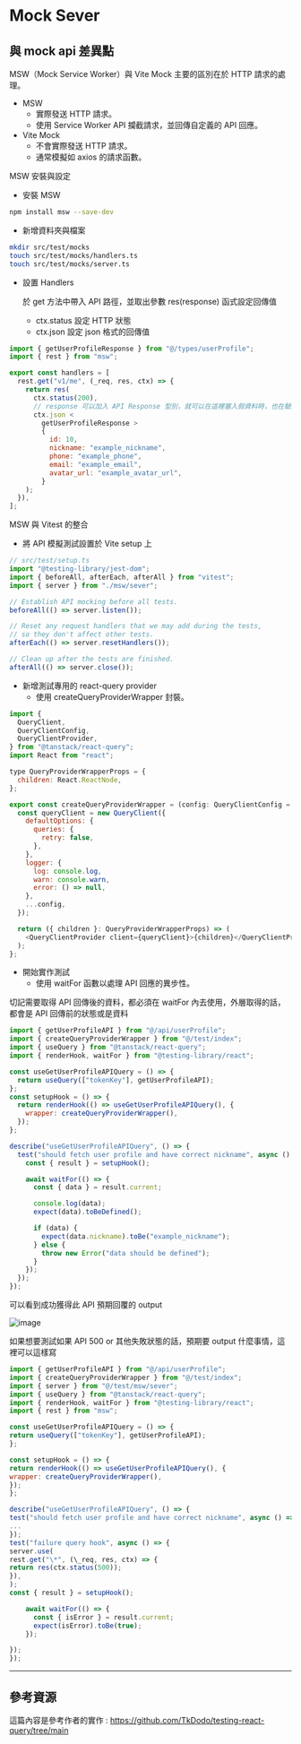 # Mock Sever

## 與 mock api 差異點

MSW（Mock Service Worker）與 Vite Mock 主要的區別在於 HTTP 請求的處理。

- MSW
  - 實際發送 HTTP 請求。
  - 使用 Service Worker API 攔截請求，並回傳自定義的 API 回應。
- Vite Mock
  - 不會實際發送 HTTP 請求。
  - 通常模擬如 axios 的請求函數。

MSW 安裝與設定

- 安裝 MSW

```bash
npm install msw --save-dev
```

- 新增資料夾與檔案

```bash
mkdir src/test/mocks
touch src/test/mocks/handlers.ts
touch src/test/mocks/server.ts
```

- 設置 Handlers

  於 get 方法中帶入 API 路徑，並取出參數 res(response) 函式設定回傳值

  - ctx.status 設定 HTTP 狀態
  - ctx.json 設定 json 格式的回傳值

```javascript
import { getUserProfileResponse } from "@/types/userProfile";
import { rest } from "msw";

export const handlers = [
  rest.get("v1/me", (_req, res, ctx) => {
    return res(
      ctx.status(200),
      // response 可以加入 API Response 型別，就可以在這裡塞入假資料時，也在驗證假資料的格式
      ctx.json <
        getUserProfileResponse >
        {
          id: 10,
          nickname: "example_nickname",
          phone: "example_phone",
          email: "example_email",
          avatar_url: "example_avatar_url",
        }
    );
  }),
];
```

MSW 與 Vitest 的整合

- 將 API 模擬測試設置於 Vite setup 上

```javascript
// src/test/setup.ts
import "@testing-library/jest-dom";
import { beforeAll, afterEach, afterAll } from "vitest";
import { server } from "./msw/sever";

// Establish API mocking before all tests.
beforeAll(() => server.listen());

// Reset any request handlers that we may add during the tests,
// so they don't affect other tests.
afterEach(() => server.resetHandlers());

// Clean up after the tests are finished.
afterAll(() => server.close());
```

- 新增測試專用的 react-query provider
  - 使用 createQueryProviderWrapper 封裝。

```javascript
import {
  QueryClient,
  QueryClientConfig,
  QueryClientProvider,
} from "@tanstack/react-query";
import React from "react";

type QueryProviderWrapperProps = {
  children: React.ReactNode,
};

export const createQueryProviderWrapper = (config: QueryClientConfig = {}) => {
  const queryClient = new QueryClient({
    defaultOptions: {
      queries: {
        retry: false,
      },
    },
    logger: {
      log: console.log,
      warn: console.warn,
      error: () => null,
    },
    ...config,
  });

  return ({ children }: QueryProviderWrapperProps) => (
    <QueryClientProvider client={queryClient}>{children}</QueryClientProvider>
  );
};
```

- 開始實作測試
  - 使用 waitFor 函數以處理 API 回應的異步性。

切記需要取得 API 回傳後的資料，都必須在 waitFor 內去使用，外層取得的話，都會是 API 回傳前的狀態或是資料

```javascript
import { getUserProfileAPI } from "@/api/userProfile";
import { createQueryProviderWrapper } from "@/test/index";
import { useQuery } from "@tanstack/react-query";
import { renderHook, waitFor } from "@testing-library/react";

const useGetUserProfileAPIQuery = () => {
  return useQuery(["tokenKey"], getUserProfileAPI);
};
const setupHook = () => {
  return renderHook(() => useGetUserProfileAPIQuery(), {
    wrapper: createQueryProviderWrapper(),
  });
};

describe("useGetUserProfileAPIQuery", () => {
  test("should fetch user profile and have correct nickname", async () => {
    const { result } = setupHook();

    await waitFor(() => {
      const { data } = result.current;

      console.log(data);
      expect(data).toBeDefined();

      if (data) {
        expect(data.nickname).toBe("example_nickname");
      } else {
        throw new Error("data should be defined");
      }
    });
  });
});
```

可以看到成功獲得此 API 預期回覆的 output

![image](@img/06/01.png)

如果想要測試如果 API 500 or 其他失敗狀態的話，預期要 output 什麼事情，這裡可以這樣寫

```javascript
import { getUserProfileAPI } from "@/api/userProfile";
import { createQueryProviderWrapper } from "@/test/index";
import { server } from "@/test/msw/sever";
import { useQuery } from "@tanstack/react-query";
import { renderHook, waitFor } from "@testing-library/react";
import { rest } from "msw";

const useGetUserProfileAPIQuery = () => {
return useQuery(["tokenKey"], getUserProfileAPI);
};

const setupHook = () => {
return renderHook(() => useGetUserProfileAPIQuery(), {
wrapper: createQueryProviderWrapper(),
});
};

describe("useGetUserProfileAPIQuery", () => {
test("should fetch user profile and have correct nickname", async () => {
...
});
test("failure query hook", async () => {
server.use(
rest.get("\*", (\_req, res, ctx) => {
return res(ctx.status(500));
}),
);
const { result } = setupHook();

    await waitFor(() => {
      const { isError } = result.current;
      expect(isError).toBe(true);
    });

});
});
```

---

## 參考資源

這篇內容是參考作者的實作 : https://github.com/TkDodo/testing-react-query/tree/main
